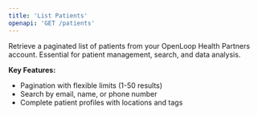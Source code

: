```yaml
---
title: 'List Patients'
openapi: 'GET /patients'
---
```


Retrieve a paginated list of patients from your OpenLoop Health Partners account. Essential for patient management, search, and data analysis.

**Key Features:**
- Pagination with flexible limits (1-50 results)
- Search by email, name, or phone number
- Complete patient profiles with locations and tags

